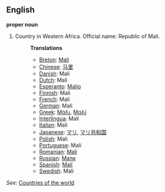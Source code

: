 ==English==

'''proper noun'''

# Country in Western Africa. Official name: Republic of Mali.
#:'''Translations'''
#:*[[Breton]]: [[Mali]]
#:*[[Chinese]]: [[马里]]
#:*[[Danish]]: Mali
#:*[[Dutch]]: Mali
#:*[[Esperanto]]: [[Malio]]
#:*[[Finnish]]: Mali
#:*[[French]]: Mali
#:*[[German]]: Mali
#:*[[Greek]]: [[Μάλι]], [[Μαλί]]
#:*[[Interlingua]]: Mali
#:*[[Italian]]: Mali
#:*[[Japanese]]: [[マリ]], [[マリ共和国]]
#:*[[Polish]]: Mali
#:*[[Portuguese]]: Mali
#:*[[Romanian]]: [[Mali]]
#:*[[Russian]]: [[Мали]]
#:*[[Spanish]]: [[Malí]]
#:*[[Swedish]]: Mali

''See'': [[Countries of the world]]